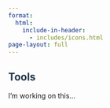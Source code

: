 ```yaml
---
format: 
  html:
    include-in-header: 
      - includes/icons.html
page-layout: full
---
```


## [Tools]{style="color: #1E354B"}

I'm working on this...
